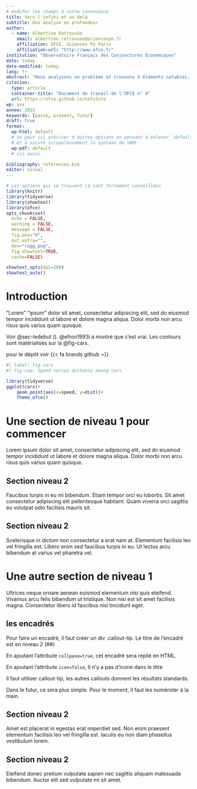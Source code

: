 ```yaml
---
# modifer les champs à votre convenance
title: Vers l'infini et au delà
subtitle: Une analyse en profondeur
author:
  - name: Albertine Retrouvée
    email: albertine.retrouvee@sciencespo.fr
    affiliation: OFCE, Sciences Po Paris
    affiliation-url: "http://www.ofce.fr"
institution: "Observatoire Français des Conjonctures Économiques"
date: today
date-modified: today
lang: fr
abstract: "Nous analysons un problème et trouvons 3 éléments notables, petit 1 ..."
citation:
  type: article
  container-title: "Document de travail de l'OFCE n° 0"
  url: https://ofce.github.io/nofuture
wp: xxx
annee: 2023
keywords: [passé, présent, futur]
draft: true
format:
  wp-html: default
  # on peut ici préciser d'autres options en pensant à enlever 'default'
  # et à suivre scrupuleusement la syntaxe de YAML
  wp-pdf: default
  # ici aussi

bibliography: references.bib
editor: visual
---
```


```r
# Les options qui se trouvent là sont fortement conseillées
library(knitr)
library(tidyverse)
library(showtext) 
library(ofce)
opts_chunk$set(
  echo = FALSE,
  warning = FALSE,
  message = FALSE,
  fig.pos="H", 
  out.extra="",
  dev="ragg_png",
  fig.showtext=TRUE,
  cache=FALSE)

showtext_opts(dpi=200)
showtext_auto()
```

# Introduction {#sec-introduction .unnumbered}

"Lorem" "ipsum" dolor sit amet, consectetur adipiscing elit, sed do eiusmod tempor incididunt ut labore et dolore magna aliqua. Dolor morbi non arcu risus quis varius quam quisque.

Voir @sec-ledebut (\nameref{sec-ledebut}). @efron1993i a montré que c'est vrai. Les contours sont matérialisés sur la @fig-cars.

pour le dépôt voir {{< fa brands github >}}

```r
#| label: fig-cars
#| fig-cap: Speed versus distance among cars

library(tidyverse)
ggplot(cars)+
    geom_point(aes(x=speed, y=dist))+
    theme_ofce()
```

# Une section de niveau 1 pour commencer {#sec-ledebut}

Lorem ipsum dolor sit amet, consectetur adipiscing elit, sed do eiusmod tempor incididunt ut labore et dolore magna aliqua. Dolor morbi non arcu risus quis varius quam quisque.

## Section niveau 2 {#sec-cacontinue}

Faucibus turpis in eu mi bibendum. Etiam tempor orci eu lobortis. Sit amet consectetur adipiscing elit pellentesque habitant. Quam viverra orci sagittis eu volutpat odio facilisis mauris sit.

## Section niveau 2 {#sec-encore}

Scelerisque in dictum non consectetur a erat nam at. Elementum facilisis leo vel fringilla est. Libero enim sed faucibus turpis in eu. Ut lectus arcu bibendum at varius vel pharetra vel.

# Une autre section de niveau 1 {#sec-etencore}

Ultrices neque ornare aenean euismod elementum nisi quis eleifend. Vivamus arcu felis bibendum ut tristique. Non nisi est sit amet facilisis magna. Consectetur libero id faucibus nisl tincidunt eget.

::: {.callout-tip collapse="true" icon="false"}
## les encadrés

Pour faire un encadré, il faut créer un div .callout-tip. Le titre de l'encadré est en niveau 2 (##)

En ajoutant l'attribute `collpase=true`, cet encadré sera replié en HTML.

En ajoutant l'attribute `icon=false`, Il n'y a pas d'icone dans le titre

Il faut utiliser callout-tip, les autres callouts donnent les résultats standards.

Dans le futur, ce sera plus simple. Pour le moment, il faut les numéroter à la main.
:::

## Section niveau 2 {#sec-ca-continue}

Amet est placerat in egestas erat imperdiet sed. Non enim praesent elementum facilisis leo vel fringilla est. Iaculis eu non diam phasellus vestibulum lorem.

## Section niveau 2 {#sec-encoreetencore}

Eleifend donec pretium vulputate sapien nec sagittis aliquam malesuada bibendum. Auctor elit sed vulputate mi sit amet.
